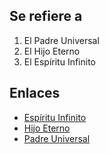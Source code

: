 

== {{anchor|Se_refiere_a}} Se refiere a ==

# El Padre Universal 
# El Hijo Eterno 
# El Espíritu Infinito 


== Enlaces ==

* [[Espíritu_Infinito|Espíritu Infinito]]
* [[Hijo_Eterno|Hijo Eterno]]
* [[Padre_Universal|Padre Universal]]
